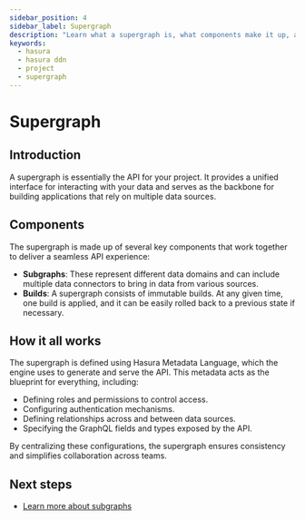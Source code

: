 ```yaml
---
sidebar_position: 4
sidebar_label: Supergraph
description: "Learn what a supergraph is, what components make it up, and how it works."
keywords:
  - hasura
  - hasura ddn
  - project
  - supergraph
---
```


# Supergraph

## Introduction

A supergraph is essentially the API for your project. It provides a unified interface for interacting with your data and
serves as the backbone for building applications that rely on multiple data sources.

## Components

The supergraph is made up of several key components that work together to deliver a seamless API experience:

- **Subgraphs**: These represent different data domains and can include multiple data connectors to bring in data from
  various sources.
- **Builds**: A supergraph consists of immutable builds. At any given time, one build is applied, and it can be easily
  rolled back to a previous state if necessary.

## How it all works

The supergraph is defined using Hasura Metadata Language, which the engine uses to generate and serve the API. This
metadata acts as the blueprint for everything, including:

- Defining roles and permissions to control access.
- Configuring authentication mechanisms.
- Defining relationships across and between data sources.
- Specifying the GraphQL fields and types exposed by the API.

By centralizing these configurations, the supergraph ensures consistency and simplifies collaboration across teams.

## Next steps

- [Learn more about subgraphs](/project-configuration/subgraphs/index.mdx)
